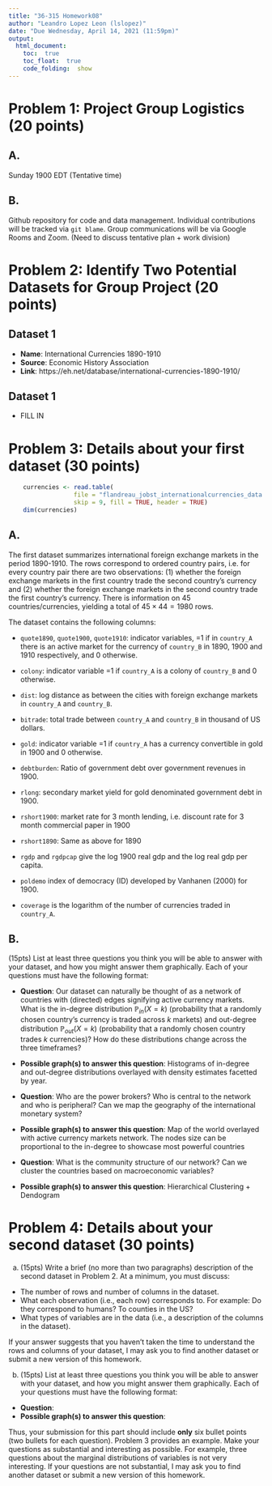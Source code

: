 ```yaml
---
title: "36-315 Homework08"
author: "Leandro Lopez Leon (lslopez)"
date: "Due Wednesday, April 14, 2021 (11:59pm)"
output: 
  html_document:
    toc:  true
    toc_float:  true
    code_folding:  show
---
```



# Problem 1: Project Group Logistics (20 points)

## A.
Sunday 1900 EDT (Tentative time)

## B.
Github repository for code and data management. Individual contributions will be tracked via `git blame`. Group communications will be via Google Rooms and Zoom. (Need to discuss tentative plan + work division)


#  Problem 2: Identify Two Potential Datasets for Group Project (20 points)

## Dataset 1 
+ **Name**: International Currencies 1890-1910   
+ **Source**: Economic History Association 
+ **Link**: https://eh.net/database/international-currencies-1890-1910/

## Dataset 1 
+ FILL IN 

# Problem 3: Details about your first dataset (30 points)
```r
    currencies <- read.table(
                  file = "flandreau_jobst_internationalcurrencies_data.txt",
                  skip = 9, fill = TRUE, header = TRUE)
    dim(currencies)
```
## A. 

The first dataset summarizes international foreign exchange markets in the period 1890-1910. The rows correspond to 
ordered country pairs, i.e. for every country pair there are two observations: (1) whether the foreign exchange markets in the first country 
trade the second country’s currency and (2) whether the foreign exchange markets in the second country trade the first country’s currency.
There is information on 45 countries/currencies, yielding a total of $45 \times 44 = 1980$ rows.  

The dataset contains the following columns: 

+ `quote1890`, `quote1900`, `quote1910`: indicator variables, =1 if in `country_A` there is an active market for the currency of `country_B` in 1890, 1900 and 1910 respectively, and 0 otherwise.

+ `colony`: indicator variable =1 if `country_A` is a colony of `country_B` and 0 otherwise. 

+ `dist`: log distance as between the cities with foreign exchange markets in `country_A` and `country_B`. 

+ `bitrade`: total trade between `country_A` and `country_B` in thousand of US dollars.

+ `gold`: indicator variable =1 if `country_A` has a currency convertible in gold in 1900 and 0 otherwise.  

+ `debtburden`: Ratio of government debt over government revenues in 1900.

+ `rlong`: secondary market yield for gold denominated government debt in 1900.

+ `rshort1900`: market rate for 3 month lending, i.e. discount rate for 3 month commercial paper in 1900
  
+ `rshort1890`: Same as above for 1890 

+ `rgdp` and `rgdpcap` give the log 1900 real gdp and the log real gdp per capita.  

+ `poldemo` index of democracy (ID) developed by Vanhanen (2000) for 1900.

+ `coverage` is the logarithm of the number of currencies traded in `country_A`. 


## B. 

(15pts) List at least three questions you think you will be able to answer with your dataset, and how you might answer them graphically. Each of your questions must have the following format:

+ **Question**: Our dataset can naturally be thought of as a network of countries with (directed) edges signifying active currency markets. 
  What is the in-degree distribution $\mathbb{P} _ {in} (X = k)$ (probability that a randomly chosen country's currency is traded across $k$ markets) and out-degree distribution $\mathbb{P} _ {out} (X = k)$ (probability that a randomly chosen country trades $k$ currencies)? How do these distributions change across the three timeframes?
+ **Possible graph(s) to answer this question**: Histograms of in-degree and out-degree distributions overlayed with density estimates facetted by year.

+ **Question**:  Who are the power brokers? Who is central to the network and who is peripheral? Can we map the geography of the international monetary system? 
+ **Possible graph(s) to answer this question**: Map of the world overlayed with active currency markets network. The nodes size can be proportional to the in-degree to showcase most powerful countries 

+ **Question**: What is the community structure of our network? Can we cluster the countries based on macroeconomic variables? 
+ **Possible graph(s) to answer this question**: Hierarchical Clustering + Dendogram  


# Problem 4: Details about your second dataset (30 points)

a. (15pts) Write a brief (no more than two paragraphs) description of the second dataset in Problem 2. At a minimum, you must discuss:

+ The number of rows and number of columns in the dataset.
+ What each observation (i.e., each row) corresponds to. For example: Do they correspond to humans? To counties in the US?
+ What types of variables are in the data (i.e., a description of the columns in the dataset).

If your answer suggests that you haven't taken the time to understand the rows and columns of your dataset, I may ask you to find another dataset or submit a new version of this homework.

b. (15pts) List at least three questions you think you will be able to answer with your dataset, and how you might answer them graphically. Each of your questions must have the following format:

+ **Question**:
+ **Possible graph(s) to answer this question**:

Thus, your submission for this part should include **only** six bullet points (two bullets for each question). Problem 3 provides an example. Make your questions as substantial and interesting as possible. For example, three questions about the marginal distributions of variables is not very interesting. If your questions are not substantial, I may ask you to find another dataset or submit a new version of this homework.
